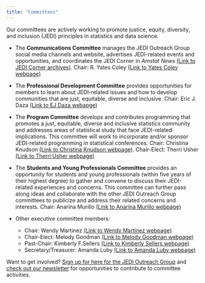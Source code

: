 ```yaml
---
title: "Committees"
---
```


Our committees are actively working to promote justice, equity, diversity, and inclusion (JEDI) principles in statistics and data science. 

* The **Communications Committee** manages the JEDI Outreach Group social media channels and website, advertises JEDI-related events and opportunities, and coordinates the JEDI Corner in *Amstat News* [(Link to JEDI Corner archives)](jedi-corner.qmd). Chair: R. Yates Coley [(Link to Yates Coley webpage)](https://www.kpwashingtonresearch.org/our-research/our-scientists/Coley-Yates)

* The **Professional Development Committee** provides opportunities for members to learn about JEDI-related issues and how to develop communities that are just, equitable, diverse and inclusive. Chair: Eric J. Daza [(Link to EJ Daza webapge)](https://www.ericjdaza.com/)

* The **Program Committee** develops and contributes programming that promotes a just, equitable, diverse and inclusive statistics community and addresses areas of statistical study that face JEDI-related implications. This committee will work to incorporate and/or sponsor JEDI-related programming in statistical conferences. Chair: Christina Knudson [(Link to Christina Knudson webpage)](https://cknudson.com/). Chair-Elect: Therri Usher [(Link to Therri Usher webpage)](https://www.linkedin.com/in/therriusher/) 

* The **Students and Young Professionals Committee** provides an opportunity for students and young professionals (within five years of their highest degree) to gather and convene to discuss their JEDI-related experiences and concerns. This committee can further pass along ideas and collaborate with the other JEDI Outreach Group committees to publicize and address their related concerns and interests. Chair: Anarina Murillo [(Link to Anarina Murillo webpage)](https://vivo.brown.edu/display/amurill1)

* Other executive committee members:
  + Chair: Wendy Martinez [(Link to Wendy Martinez webpage)](https://www.linkedin.com/in/martinez-wendy-483b0112/)
  + Chair-Elect: Melody Goodman [(Link to Melody Goodman webpage)](https://publichealth.nyu.edu/faculty/melody-goodman)
  + Past-Chair: Kimberly F.Sellers [(Link to Kimberly Sellers webpage)](https://www.kimflaggsellers.com/)
  + Secretary/Treasurer: Amanda Luby [(Link to Amanda Luby webpage)](https://aluby.domains.swarthmore.edu/)

Want to get involved? [Sign up for here for the JEDI Outreach Group](get-involved.qmd) and [check out our newsletter](weekly-newsletter.qmd) for opportunities to contribute to committee activities. 

